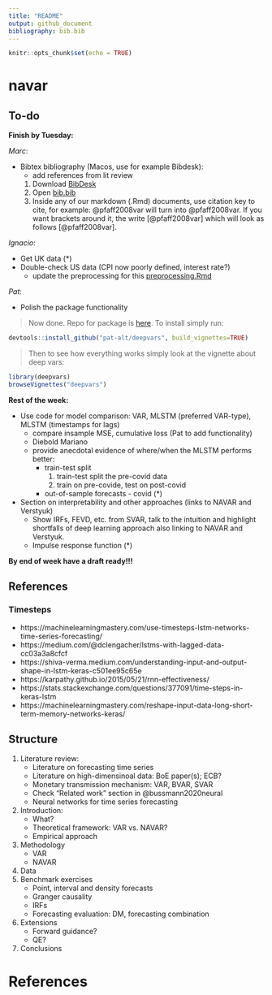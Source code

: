 ```yaml
---
title: "README"
output: github_document
bibliography: bib.bib
---
```


```r
knitr::opts_chunk$set(echo = TRUE)
```

# navar

## To-do

**Finish by Tuesday:**

*Marc*:

- Bibtex bibliography (Macos, use for example Bibdesk): 
    - add references from lit review

    1. Download [BibDesk](https://bibdesk.sourceforge.io/)
    2. Open [bib.bib](bib.bib)
    3. Inside any of our markdown (.Rmd) documents, use citation key to cite, for example: \@pfaff2008var will turn into @pfaff2008var. If you want brackets around it, the write [\@pfaff2008var] which will look as follows [@pfaff2008var].
    
*Ignacio*:

- Get UK data (*)
- Double-check US data (CPI now poorly defined, interest rate?)
    - update the preprocessing for this [preprocessing.Rmd](preprocessing.Rmd)

*Pat*:

- Polish the package functionality 

> Now done. Repo for package is [here](). To install simply run:

```r
devtools::install_github("pat-alt/deepvars", build_vignettes=TRUE)
```

> Then to see how everything works simply look at the vignette about deep vars:

```r
library(deepvars)
browseVignettes("deepvars")
```


**Rest of the week:**

- Use code for model comparison: VAR, MLSTM (preferred VAR-type), MLSTM (timestamps for lags)
    - compare insample MSE, cumulative loss (Pat to add functionality) 
    - Diebold Mariano
    - provide anecdotal evidence of where/when the MLSTM performs better:
        - train-test split
          1. train-test split the pre-covid data
          2. train on pre-covide, test on post-covid
        - out-of-sample forecasts - covid (*) 
- Section on interpretability and other approaches (links to NAVAR and Verstyuk)
    - Show IRFs, FEVD, etc. from SVAR, talk to the intuition and highlight shortfalls of deep learning approach also linking to NAVAR and Verstyuk.
    - Impulse response function (*)

**By end of week have a draft ready!!!**

## References

### Timesteps

- https://machinelearningmastery.com/use-timesteps-lstm-networks-time-series-forecasting/
- https://medium.com/@dclengacher/lstms-with-lagged-data-cc03a3a8cfcf
- https://shiva-verma.medium.com/understanding-input-and-output-shape-in-lstm-keras-c501ee95c65e
- https://karpathy.github.io/2015/05/21/rnn-effectiveness/
- https://stats.stackexchange.com/questions/377091/time-steps-in-keras-lstm
- https://machinelearningmastery.com/reshape-input-data-long-short-term-memory-networks-keras/ 

## Structure
        
1. Literature review:
    - Literature on forecasting time series
    - Literature on high-dimensinoal data: BoE paper(s); ECB? 
    - Monetary transmission mechanism: VAR, BVAR, SVAR
    - Check "Related work" section in @bussmann2020neural
    - Neural networks for time series forecasting
2. Introduction:
    - What?
    - Theoretical framework: VAR vs. NAVAR?
    - Empirical approach
3. Methodology 
    - VAR
    - NAVAR
4. Data
5. Benchmark exercises
    - Point, interval and density forecasts
    - Granger causality
    - IRFs
    - Forecasting evaluation: DM, forecasting combination
6. Extensions
    - Forward guidance?
    - QE?
7. Conclusions
    
# References 